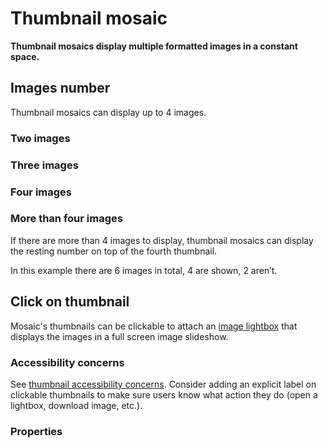 # Thumbnail mosaic

**Thumbnail mosaics display multiple formatted images in a constant space.**

## Images number

Thumbnail mosaics can display up to 4 images.

### Two images

<DemoBlock orientation="horizontal" demo="two-images" />

### Three images

<DemoBlock orientation="horizontal" demo="three-images" />

### Four images

<DemoBlock orientation="horizontal" demo="four-images" />

### More than four images

If there are more than 4 images to display, thumbnail mosaics can display the resting number on top of the fourth thumbnail.

In this example there are 6 images in total, 4 are shown, 2 aren’t.

<DemoBlock orientation="horizontal" demo="more-images" />

## Click on thumbnail

Mosaic's thumbnails can be clickable to attach an [image lightbox](/product/components/image-lightbox) that displays the images in a full screen image slideshow.

<DemoBlock orientation="horizontal" demo="clickable" />

### Accessibility concerns

See [thumbnail accessibility concerns](/product/components/thumbnail/#accessibility-concerns). Consider adding an explicit label on clickable thumbnails to make sure users know what action they do (open a lightbox, download image, etc.).

### Properties

<PropTable component="Mosaic" />
